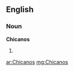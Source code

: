 ==English==

===Noun===
'''Chicanos'''

# {{plural of|[[Chicano]]}}

[[ar:Chicanos]]
[[mg:Chicanos]]